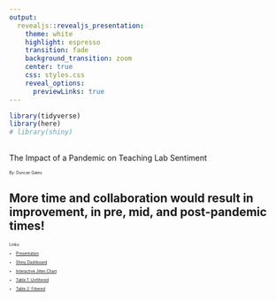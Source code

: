 ```yaml
---
output:
  revealjs::revealjs_presentation:
    theme: white
    highlight: espresso
    transition: fade
    background_transition: zoom
    center: true
    css: styles.css
    reveal_options:
      previewLinks: true
---
```


```r
library(tidyverse)
library(here)
# library(shiny)
```

## {data-background-image="/Users/dunk/DataAnalyst.Duncan.Gates.optionB/Images/Sentiment.png" data-background-size="15%" data-background-position="94% 40%" data-background-image="/Users/dunk/DataAnalyst.Duncan.Gates.optionB/Images/TeachingLab.png"data-background-size="15%"data-background-position="95% 100%"}

The Impact of a Pandemic on Teaching Lab Sentiment

<div style="font-size:50%;">

By: Duncan Gates

</div>

## {data-background-iframe="https://dungates.shinyapps.io/PieCharter/"}

<!-- <iframe height="800" width="100%" frameborder="no" src="https://dungates.shinyapps.io/PieCharter/"> </iframe> -->

## {data-background-image="/Users/dunk/DataAnalyst.Duncan.Gates.optionB/Images/PresentationAllScoresFactor.png" data-background-size="contain"}

<!-- ## {data-background-size="contain" data-background-image="/Users/dunk/DataAnalyst.Duncan.Gates.optionB/Images/PresentationPandemicScores.png"} -->

## {data-background-iframe="https://duncangates.me/PresentationInteractive.html" data-background-interactive="true"}

## {data-background-image="/Users/dunk/DataAnalyst.Duncan.Gates.optionB/Images/PresentationAdditionalComments.png" data-background-size="contain"}

## {data-background-image="/Users/dunk/DataAnalyst.Duncan.Gates.optionB/Images/PresentationImprovedExperience.png" data-background-size="contain"}

## {data-background-image="/Users/dunk/DataAnalyst.Duncan.Gates.optionB/Images/PresentationProfessionalLearning.png" data-background-size="contain"}

## {data-background-image="/Users/dunk/DataAnalyst.Duncan.Gates.optionB/Images/PresentationBigram.png" data-background-size="contain"}

## {data-background-image="/Users/dunk/DataAnalyst.Duncan.Gates.optionB/Images/PresentationTrigram.png" data-background-size="contain"}

<!-- ## **Additional Comments Without Non-Responses** -->


<!-- ```{r  echo=FALSE, fig.cap="A caption", out.width = '110%'} -->
<!-- knitr::include_graphics(here("Images/PresentationAdditionalComments.png")) -->
<!-- ``` -->

<!-- <div style="font-size:50%;"> -->
<!-- - Initially it was obvious most people don't fill out this part of the survey, but filtering reveals there might be some general timeliness issues, or other need for better time partitioning. -->
<!-- </div> -->

<!-- ## **What Improved the Experience?** -->


<!-- ```{r  echo=FALSE, fig.cap="A caption", out.width = '130%'} -->
<!-- knitr::include_graphics(here("Images/PresentationImprovedExperience.png")) -->
<!-- ``` -->

<!-- <div style="font-size:50%;"> -->
<!-- - Again it looks like time is a big factor, lessons and planning show up here a lot too. -->
<!-- </div> -->


<!-- ## **What Went Well?** -->


<!-- ```{r  echo=FALSE, fig.cap="A caption", out.width = '130%'} -->
<!-- knitr::include_graphics(here("Images/PresentationProfessionalLearning.png")) -->
<!-- ``` -->

<!-- <div style="font-size:50%;"> -->
<!-- - “Collaboration” appears to be working well, and “discussions” appears as well, group based interaction seems very successful. “Time” makes yet another appearance as well. -->
<!-- </div> -->

<!-- ## **Most Common Two Word Sequences** -->

<!-- ```{r  echo=FALSE, fig.cap="A caption", out.width = '100%'} -->
<!-- knitr::include_graphics(here("Images/PresentationBigram.png")) -->
<!-- ``` -->

<!-- <div style="font-size:50%;" > -->
<!-- - The most common bigram by far is "more time", "was very", and "was great" also show up, indicating people are doing a great job. -->
<!-- </div> -->

<!-- ## **Most Common Three Word Sequences** -->

<!-- ```{r  echo=FALSE, fig.cap="A caption", out.width = '100%'} -->
<!-- knitr::include_graphics(here("Images/PresentationTrigram.png")) -->
<!-- ``` -->

<!-- <div style="font-size:50%;" > -->
<!-- - Maybe make all of these background images? -->
<!-- </div> -->

## {data-background-iframe="https://duncangates.me/PresentationTableggplot.html"}

## {data-background-iframe="https://duncangates.me/PresentationTableFilteredggplot.html"}

## **More time and collaboration would result in improvement, in pre, mid, and post-pandemic times!**

<div style="font-size:50%;">
Links:

- [Presentation](https://duncangates.me/Presentation.html)

- [Shiny Dashboard](https://dungates.shinyapps.io/PieCharter/)

- [Interactive Jitter Chart](https://duncangates.me/PresentationInteractive.html)

- [Table 1: Unfiltered](https://duncangates.me/PresentationTableggplot.html)

- [Table 2: Filtered](https://duncangates.me/PresentationTableFilteredggplot.html)

</div>

